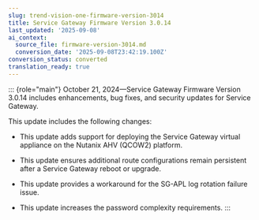 ```yaml
---
slug: trend-vision-one-firmware-version-3014
title: Service Gateway Firmware Version 3.0.14
last_updated: '2025-09-08'
ai_context:
  source_file: firmware-version-3014.md
  conversion_date: '2025-09-08T23:42:19.100Z'
conversion_status: converted
translation_ready: true
---
```


::: {role="main"}
October 21, 2024—Service Gateway Firmware Version 3.0.14 includes enhancements, bug fixes, and security updates for Service Gateway.

This update includes the following changes:

- This update adds support for deploying the Service Gateway virtual appliance on the Nutanix AHV (QCOW2) platform.

- This update ensures additional route configurations remain persistent after a Service Gateway reboot or upgrade.

- This update provides a workaround for the SG-APL log rotation failure issue.

- This update increases the password complexity requirements.
:::
